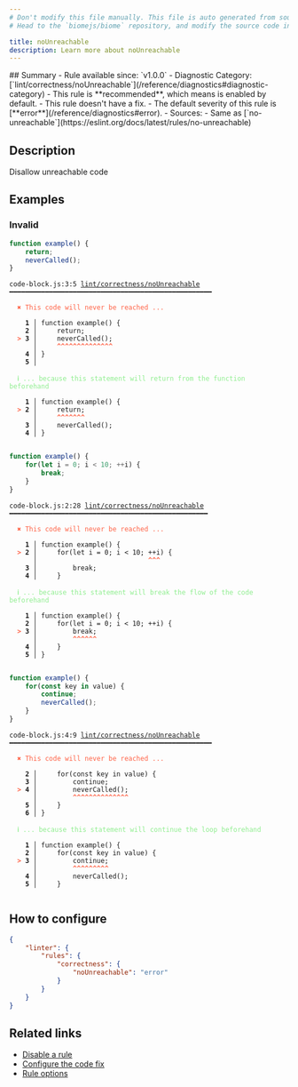 ```yaml
---
# Don't modify this file manually. This file is auto generated from source, and you will lose your changes next time the website is built.
# Head to the `biomejs/biome` repository, and modify the source code in there.

title: noUnreachable
description: Learn more about noUnreachable
---
```


<Tabs>
<TabItem label="JavaScript (and super languages)" icon="seti:javascript">
## Summary
- Rule available since: `v1.0.0`
- Diagnostic Category: [`lint/correctness/noUnreachable`](/reference/diagnostics#diagnostic-category)
- This rule is **recommended**, which means is enabled by default.
- This rule doesn't have a fix.
- The default severity of this rule is [**error**](/reference/diagnostics#error).
- Sources: 
  - Same as [`no-unreachable`](https://eslint.org/docs/latest/rules/no-unreachable)

## Description
Disallow unreachable code

## Examples

### Invalid

```js
function example() {
    return;
    neverCalled();
}
```

<pre class="language-text"><code class="language-text">code-block.js:3:5 <a href="https://biomejs.dev/linter/rules/no-unreachable">lint/correctness/noUnreachable</a> ━━━━━━━━━━━━━━━━━━━━━━━━━━━━━━━━━━━━━━━━━━━━━━━━━━━<br /><br />  <strong><span style="color: Tomato;">✖</span></strong> <span style="color: Tomato;">This code will never be reached ...</span><br />  <br />    <strong>1 │ </strong>function example() &#123;<br />    <strong>2 │ </strong>    return;<br />  <strong><span style="color: Tomato;">&gt;</span></strong> <strong>3 │ </strong>    neverCalled();<br />   <strong>   │ </strong>    <strong><span style="color: Tomato;">^</span></strong><strong><span style="color: Tomato;">^</span></strong><strong><span style="color: Tomato;">^</span></strong><strong><span style="color: Tomato;">^</span></strong><strong><span style="color: Tomato;">^</span></strong><strong><span style="color: Tomato;">^</span></strong><strong><span style="color: Tomato;">^</span></strong><strong><span style="color: Tomato;">^</span></strong><strong><span style="color: Tomato;">^</span></strong><strong><span style="color: Tomato;">^</span></strong><strong><span style="color: Tomato;">^</span></strong><strong><span style="color: Tomato;">^</span></strong><strong><span style="color: Tomato;">^</span></strong><strong><span style="color: Tomato;">^</span></strong><br />    <strong>4 │ </strong>&#125;<br />    <strong>5 │ </strong><br />  <br />  <strong><span style="color: lightgreen;">ℹ</span></strong> <span style="color: lightgreen;">... because this statement will return from the function beforehand</span><br />  <br />    <strong>1 │ </strong>function example() &#123;<br />  <strong><span style="color: Tomato;">&gt;</span></strong> <strong>2 │ </strong>    return;<br />   <strong>   │ </strong>    <strong><span style="color: Tomato;">^</span></strong><strong><span style="color: Tomato;">^</span></strong><strong><span style="color: Tomato;">^</span></strong><strong><span style="color: Tomato;">^</span></strong><strong><span style="color: Tomato;">^</span></strong><strong><span style="color: Tomato;">^</span></strong><strong><span style="color: Tomato;">^</span></strong><br />    <strong>3 │ </strong>    neverCalled();<br />    <strong>4 │ </strong>&#125;<br />  <br /></code></pre>

```js
function example() {
    for(let i = 0; i < 10; ++i) {
        break;
    }
}
```

<pre class="language-text"><code class="language-text">code-block.js:2:28 <a href="https://biomejs.dev/linter/rules/no-unreachable">lint/correctness/noUnreachable</a> ━━━━━━━━━━━━━━━━━━━━━━━━━━━━━━━━━━━━━━━━━━━━━━━━━━<br /><br />  <strong><span style="color: Tomato;">✖</span></strong> <span style="color: Tomato;">This code will never be reached ...</span><br />  <br />    <strong>1 │ </strong>function example() &#123;<br />  <strong><span style="color: Tomato;">&gt;</span></strong> <strong>2 │ </strong>    for(let i = 0; i &lt; 10; ++i) &#123;<br />   <strong>   │ </strong>                           <strong><span style="color: Tomato;">^</span></strong><strong><span style="color: Tomato;">^</span></strong><strong><span style="color: Tomato;">^</span></strong><br />    <strong>3 │ </strong>        break;<br />    <strong>4 │ </strong>    &#125;<br />  <br />  <strong><span style="color: lightgreen;">ℹ</span></strong> <span style="color: lightgreen;">... because this statement will break the flow of the code beforehand</span><br />  <br />    <strong>1 │ </strong>function example() &#123;<br />    <strong>2 │ </strong>    for(let i = 0; i &lt; 10; ++i) &#123;<br />  <strong><span style="color: Tomato;">&gt;</span></strong> <strong>3 │ </strong>        break;<br />   <strong>   │ </strong>        <strong><span style="color: Tomato;">^</span></strong><strong><span style="color: Tomato;">^</span></strong><strong><span style="color: Tomato;">^</span></strong><strong><span style="color: Tomato;">^</span></strong><strong><span style="color: Tomato;">^</span></strong><strong><span style="color: Tomato;">^</span></strong><br />    <strong>4 │ </strong>    &#125;<br />    <strong>5 │ </strong>&#125;<br />  <br /></code></pre>

```js
function example() {
    for(const key in value) {
        continue;
        neverCalled();
    }
}
```

<pre class="language-text"><code class="language-text">code-block.js:4:9 <a href="https://biomejs.dev/linter/rules/no-unreachable">lint/correctness/noUnreachable</a> ━━━━━━━━━━━━━━━━━━━━━━━━━━━━━━━━━━━━━━━━━━━━━━━━━━━<br /><br />  <strong><span style="color: Tomato;">✖</span></strong> <span style="color: Tomato;">This code will never be reached ...</span><br />  <br />    <strong>2 │ </strong>    for(const key in value) &#123;<br />    <strong>3 │ </strong>        continue;<br />  <strong><span style="color: Tomato;">&gt;</span></strong> <strong>4 │ </strong>        neverCalled();<br />   <strong>   │ </strong>        <strong><span style="color: Tomato;">^</span></strong><strong><span style="color: Tomato;">^</span></strong><strong><span style="color: Tomato;">^</span></strong><strong><span style="color: Tomato;">^</span></strong><strong><span style="color: Tomato;">^</span></strong><strong><span style="color: Tomato;">^</span></strong><strong><span style="color: Tomato;">^</span></strong><strong><span style="color: Tomato;">^</span></strong><strong><span style="color: Tomato;">^</span></strong><strong><span style="color: Tomato;">^</span></strong><strong><span style="color: Tomato;">^</span></strong><strong><span style="color: Tomato;">^</span></strong><strong><span style="color: Tomato;">^</span></strong><strong><span style="color: Tomato;">^</span></strong><br />    <strong>5 │ </strong>    &#125;<br />    <strong>6 │ </strong>&#125;<br />  <br />  <strong><span style="color: lightgreen;">ℹ</span></strong> <span style="color: lightgreen;">... because this statement will continue the loop beforehand</span><br />  <br />    <strong>1 │ </strong>function example() &#123;<br />    <strong>2 │ </strong>    for(const key in value) &#123;<br />  <strong><span style="color: Tomato;">&gt;</span></strong> <strong>3 │ </strong>        continue;<br />   <strong>   │ </strong>        <strong><span style="color: Tomato;">^</span></strong><strong><span style="color: Tomato;">^</span></strong><strong><span style="color: Tomato;">^</span></strong><strong><span style="color: Tomato;">^</span></strong><strong><span style="color: Tomato;">^</span></strong><strong><span style="color: Tomato;">^</span></strong><strong><span style="color: Tomato;">^</span></strong><strong><span style="color: Tomato;">^</span></strong><strong><span style="color: Tomato;">^</span></strong><br />    <strong>4 │ </strong>        neverCalled();<br />    <strong>5 │ </strong>    &#125;<br />  <br /></code></pre>

## How to configure
```json title="biome.json"
{
	"linter": {
		"rules": {
			"correctness": {
				"noUnreachable": "error"
			}
		}
	}
}

```
## Related links

- [Disable a rule](/linter/#disable-a-rule)
- [Configure the code fix](/linter#configure-the-code-fix)
- [Rule options](/linter/#rule-options)

</TabItem>
</Tabs>


